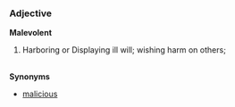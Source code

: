 ===Adjective===
'''Malevolent'''
# Harboring or Displaying ill will; wishing harm on others;<br><br>
'''Synonyms'''
* [[malicious]]